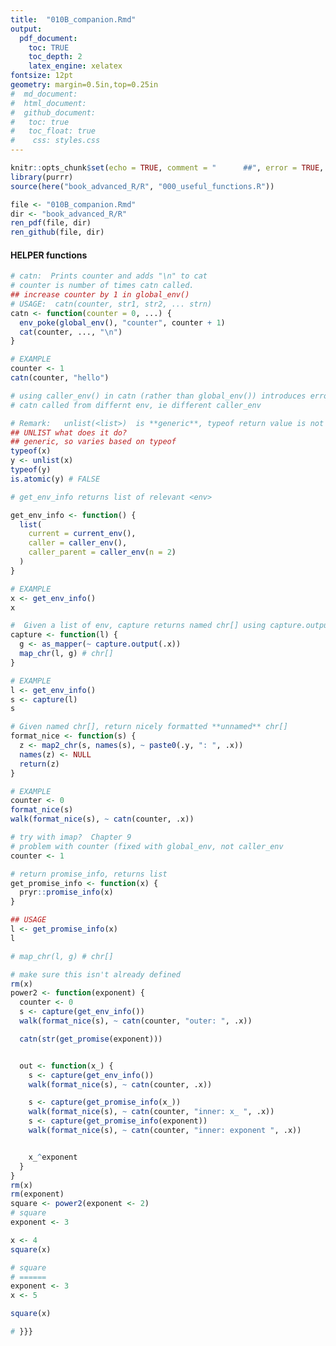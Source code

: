 ```yaml
---
title:  "010B_companion.Rmd"
output: 
  pdf_document:
    toc: TRUE 
    toc_depth: 2
    latex_engine: xelatex
fontsize: 12pt
geometry: margin=0.5in,top=0.25in
#  md_document:
#  html_document:
#  github_document:
#   toc: true
#  	toc_float: true
#    css: styles.css
---
```


```r
knitr::opts_chunk$set(echo = TRUE, comment = "      ##", error = TRUE, collapse = TRUE)
library(purrr)
source(here("book_advanced_R/R", "000_useful_functions.R"))
```

```r
file <- "010B_companion.Rmd"
dir <- "book_advanced_R/R"
ren_pdf(file, dir)
ren_github(file, dir)
```

#### HELPER functions
```r
# catn:  Prints counter and adds "\n" to cat
# counter is number of times catn called.
## increase counter by 1 in global_env()
# USAGE:  catn(counter, str1, str2, ... strn)
catn <- function(counter = 0, ...) {
  env_poke(global_env(), "counter", counter + 1)
  cat(counter, ..., "\n")
}

# EXAMPLE
counter <- 1
catn(counter, "hello")
```

```r
# using caller_env() in catn (rather than global_env()) introduces error if
# catn called from differnt env, ie different caller_env

# Remark:   unlist(<list>)  is **generic**, typeof return value is not clear.
## UNLIST what does it do?
## generic, so varies based on typeof
typeof(x)
y <- unlist(x)
typeof(y)
is.atomic(y) # FALSE
```

```r
# get_env_info returns list of relevant <env>

get_env_info <- function() {
  list(
    current = current_env(),
    caller = caller_env(),
    caller_parent = caller_env(n = 2)
  )
}

# EXAMPLE
x <- get_env_info()
x
```

```r
#  Given a list of env, capture returns named chr[] using capture.output()
capture <- function(l) {
  g <- as_mapper(~ capture.output(.x))
  map_chr(l, g) # chr[]
}

# EXAMPLE
l <- get_env_info()
s <- capture(l)
s
```

```r
# Given named chr[], return nicely formatted **unnamed** chr[]
format_nice <- function(s) {
  z <- map2_chr(s, names(s), ~ paste0(.y, ": ", .x))
  names(z) <- NULL
  return(z)
}

# EXAMPLE
counter <- 0
format_nice(s)
walk(format_nice(s), ~ catn(counter, .x))
```

```r
# try with imap?  Chapter 9
# problem with counter (fixed with global_env, not caller_env
counter <- 1
```



```r
# return promise_info, returns list
get_promise_info <- function(x) {
  pryr::promise_info(x)
}

## USAGE
l <- get_promise_info(x)
l
```

```r
# map_chr(l, g) # chr[]
```


```r
# make sure this isn't already defined
rm(x)
power2 <- function(exponent) {
  counter <- 0
  s <- capture(get_env_info())
  walk(format_nice(s), ~ catn(counter, "outer: ", .x))

  catn(str(get_promise(exponent)))


  out <- function(x_) {
    s <- capture(get_env_info())
    walk(format_nice(s), ~ catn(counter, .x))

    s <- capture(get_promise_info(x_))
    walk(format_nice(s), ~ catn(counter, "inner: x_ ", .x))
    s <- capture(get_promise_info(exponent))
    walk(format_nice(s), ~ catn(counter, "inner: exponent ", .x))


    x_^exponent
  }
}
rm(x)
rm(exponent)
square <- power2(exponent <- 2)
# square
exponent <- 3

x <- 4
square(x)

# square
# ======
exponent <- 3
x <- 5

square(x)

# }}}
```





